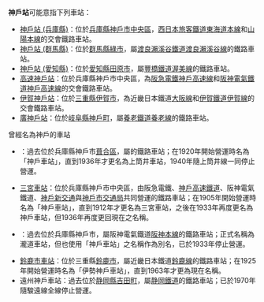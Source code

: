 {{NoteTA|G1=Transport
|T=zh-hans:神户站;zh-hk:神戶站;zh-tw:神戶車站;
|1=zh-hans:神户站;zh-hk:神戶站;zh-tw:神戶車站;
}}
'''神戶站'''可能意指下列車站：

* [[神戶站_(兵庫縣)|神戶站 (兵庫縣)]]：位於[[兵庫縣|兵庫縣]][[神戶市|神戶市]][[中央區_(神戶市)|中央區]]，[[西日本旅客鐵道|西日本旅客鐵道]][[東海道本線|東海道本線]]和[[山陽本線|山陽本線]]的交會鐵路車站。
* [[神戶站_(群馬縣)|神戶站 (群馬縣)]]：位於[[群馬縣|群馬縣]][[綠市|綠市]]，屬[[渡良瀨溪谷鐵道|渡良瀨溪谷鐵道]][[渡良瀨溪谷線|渡良瀨溪谷線]]的鐵路車站。
* [[神戶站_(愛知縣)|神戶站 (愛知縣)]]：位於[[愛知縣|愛知縣]][[田原市|田原市]]，屬[[豐橋鐵道|豐橋鐵道]][[渥美線|渥美線]]的鐵路車站。
* [[高速神戶站|高速神戶站]]：位於兵庫縣神戶市中央區，為[[阪急電鐵|阪急電鐵]][[神戶高速線_(阪急電鐵)|神戶高速線]]和[[阪神電氣鐵道|阪神電氣鐵道]][[神戶高速線_(阪神電氣鐵道)|神戶高速線]]的交會鐵路車站。
* [[伊賀神戶站|伊賀神戶站]]：位於[[三重縣|三重縣]][[伊賀市|伊賀市]]，為近畿日本鐵道[[大阪線|大阪線]]和[[伊賀鐵道|伊賀鐵道]][[伊賀線|伊賀線]]的交會鐵路車站。
* [[廣神戶站|廣神戶站]]：位於[[岐阜縣|岐阜縣]][[神戶町|神戶町]]，屬[[養老鐵道|養老鐵道]][[養老線|養老線]]的鐵路車站。

; 曾經名為神戶的車站
* {{Tsl|ja|上筒井駅|上筒井車站}}：過去位於兵庫縣神戶市[[葺合區|葺合區]]，屬{{Tsl|ja|阪神急行電鉄|阪神急行電鐵}}{{Tsl|ja|阪急上筒井線|上筒井線}}的鐵路車站；在1920年開始營運時名為「神戶車站」，直到1936年才更名為上筒井車站，1940年隨上筒井線一同停止營運。
* [[三宮車站|三宮車站]]：位於兵庫縣神戶市中央區，由阪急電鐵、[[神戶高速鐵道|神戶高速鐵道]]、阪神電氣鐵道、[[神戶新交通|神戶新交通]]與[[神戶市交通局|神戶市交通局]]共同營運的鐵路車站；在1905年開始營運時名為「神戶車站」，直到1912年才更名為三宮車站，之後在1933年再度更名為神戶車站，但1936年再度更回現在之名稱。
* {{Tsl|ja|滝道駅|瀧道車站}}：過去位於兵庫縣神戶市，屬阪神電氣鐵道[[阪神本線|阪神本線]]的鐵路車站；正式名稱為瀧道車站，但也使用「神戶車站」之名稱作為別名，已於1933年停止營運。
* [[鈴鹿市車站|鈴鹿市車站]]：位於三重縣[[鈴鹿市|鈴鹿市]]，屬近畿日本鐵道[[鈴鹿線|鈴鹿線]]的鐵路車站；在1925年開始營運時名為「伊勢神戶車站」，直到1963年才更為現在名稱。
* 遠州神戶車站：過去位於[[静岡縣|静岡縣]][[吉田町|吉田町]]，屬[[静岡鐵道|静岡鐵道]]{{tsl|ja|静岡鉄道駿遠線|駿遠線}}的鐵路車站；已於1970年隨駿遠線全線停止營運。

{{disambig|Cat=三字車站名消歧義}}
